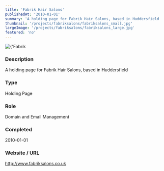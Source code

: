 ```yaml
---
title: 'Fabrik Hair Salons'
publishedAt: '2010-01-01'
summary: 'A holding page for Fabrik Hair Salons, based in Huddersfield'
thumbnail: '/projects/fabriksalons/fabriksalons_small.jpg'
largeImage: '/projects/fabriksalons/fabriksalons_large.jpg'
featured: 'no'
---
```


<div className="relative w-full h-[400px] sm:h-[600px] md:h-[760px] lg:h-[920px]">
  <Image
    alt={'Fabrik Hair Salons'}
    src={'/projects/fabriksalons/fabriksalons.jpg'}
    sizes="(max-width: 640px) 100%, 100%"
    fill={true}
    priority
    style={{
      objectFit: 'contain'
    }}
  />
</div>

### Description

A holding page for Fabrik Hair Salons, based in Huddersfield


### Type

Holding Page

### Role

Domain and Email Management

### Completed
2010-01-01

### Website / URL
http://www.fabriksalons.co.uk


